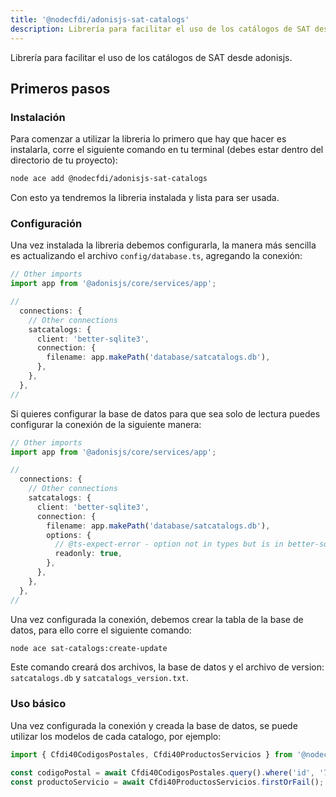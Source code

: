 ```yaml
---
title: '@nodecfdi/adonisjs-sat-catalogs'
description: Librería para facilitar el uso de los catálogos de SAT desde adonisjs.
---
```



Librería para facilitar el uso de los catálogos de SAT desde adonisjs.

## Primeros pasos

### Instalación

Para comenzar a utilizar la libreria lo primero que hay que hacer es instalarla, corre el siguiente
comando en tu terminal (debes estar dentro del directorio de tu proyecto):

```sh
node ace add @nodecfdi/adonisjs-sat-catalogs
```

Con esto ya tendremos la libreria instalada y lista para ser usada.

### Configuración

Una vez instalada la libreria debemos configurarla, la manera más sencilla es actualizando el archivo `config/database.ts`, agregando la conexión:

```ts
// Other imports
import app from '@adonisjs/core/services/app';

//
  connections: {
    // Other connections
    satcatalogs: {
      client: 'better-sqlite3',
      connection: {
        filename: app.makePath('database/satcatalogs.db'),
      },
    },
  },
//
```

Si quieres configurar la base de datos para que sea solo de lectura puedes configurar la conexión de la siguiente manera:

```ts
// Other imports
import app from '@adonisjs/core/services/app';

//
  connections: {
    // Other connections
    satcatalogs: {
      client: 'better-sqlite3',
      connection: {
        filename: app.makePath('database/satcatalogs.db'),
        options: {
          // @ts-expect-error - option not in types but is in better-sqlite3
          readonly: true,
        },
      },
    },
  },
//
```

Una vez configurada la conexión, debemos crear la tabla de la base de datos, para ello corre el siguiente comando:

```sh
node ace sat-catalogs:create-update
```

Este comando creará dos archivos, la base de datos y el archivo de version: `satcatalogs.db` y `satcatalogs_version.txt`.

### Uso básico

Una vez configurada la conexión y creada la base de datos, se puede utilizar los modelos de cada catalogo, por ejemplo:

```ts
import { Cfdi40CodigosPostales, Cfdi40ProductosServicios } from '@nodecfdi/adonisjs-sat-catalogs';

const codigoPostal = await Cfdi40CodigosPostales.query().where('id', '72030').first();
const productoServicio = await Cfdi40ProductosServicios.firstOrFail();
```
